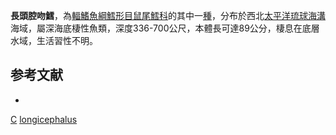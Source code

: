 {{Speciesbox
| taxon = Coelorinchus longicephalus
| status = NE
| status_system = iucn3.1
| trend = unknow
| binomial_authority = [[Okamura|Okamura]], 1982
| synonyms = *''Caelorinchus longicephalus'', Okamura, 1982 
}}
'''長頭腔吻鱈'''，為[[輻鰭魚綱|輻鰭魚綱]][[鱈形目|鱈形目]][[鼠尾鱈科|鼠尾鱈科]]的其中一[[種|種]]，分布於西北[[太平洋|太平洋]][[琉球海溝|琉球海溝]]海域，屬深海底棲性魚類，深度336-700公尺，本體長可達89公分，棲息在底層水域，生活習性不明。

==参考文献==
*{{FishBase_species|genus=Coelorinchus|species=longicephalus|year=2015|month=11}}

{{taxonbar}}
[[Category:1982年描述的鱼类|C]]
[[Category:腔吻鱈屬|longicephalus]]